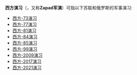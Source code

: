 '''西方演习'''（{{lang-en|Exercise Zapad}}，又称'''Zapad军演'''）可指以下苏联和俄罗斯的军事演习:
*[[西方-73演习|西方-73演习]]
*[[西方-77演习|西方-77演习]]
*[[西方-81演习|西方-81演习]]
*[[西方-84演习|西方-84演习]]
*[[西方-85演习|西方-85演习]]
*[[西方-99演习|西方-99演习]]
*[[西方-2009演习|西方-2009演习]]
*[[西方-2017演习|西方-2017演习]]
*[[西方-2021演习|西方-2021演习]]

{{disambig}}